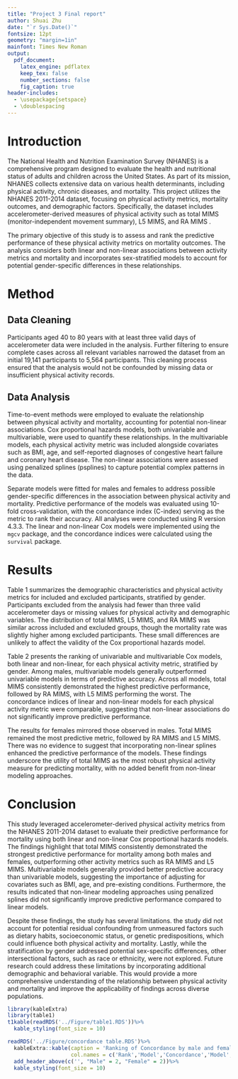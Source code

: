 ```yaml
---
title: "Project 3 Final report"
author: Shuai Zhu
date: "`r Sys.Date()`"
fontsize: 12pt
geometry: "margin=1in"
mainfont: Times New Roman
output:
  pdf_document:
    latex_engine: pdflatex
    keep_tex: false
    number_sections: false
    fig_caption: true
header-includes:
  - \usepackage{setspace}
  - \doublespacing
---
```




# Introduction  
The National Health and Nutrition Examination Survey (NHANES) is a comprehensive program designed to evaluate the health and nutritional status of adults and children across the United States. As part of its mission, NHANES collects extensive data on various health determinants, including physical activity, chronic diseases, and mortality. This project utilizes the NHANES 2011-2014 dataset, focusing on physical activity metrics, mortality outcomes, and demographic factors. Specifically, the dataset includes accelerometer-derived measures of physical activity such as total MIMS (monitor-independent movement summary), L5 MIMS, and RA MIMS .

The primary objective of this study is to assess and rank the predictive performance of these physical activity metrics on mortality outcomes. The analysis considers both linear and non-linear associations between activity metrics and mortality and incorporates sex-stratified models to account for potential gender-specific differences in these relationships.

# Method  

## Data Cleaning  
Participants aged 40 to 80 years with at least three valid days of accelerometer data were included in the analysis. Further filtering to ensure complete cases across all relevant variables narrowed the dataset from an initial 19,141 participants to 5,564 participants. This cleaning process ensured that the analysis would not be confounded by missing data or insufficient physical activity records.  

## Data Analysis  
Time-to-event methods were employed to evaluate the relationship between physical activity and mortality, accounting for potential non-linear associations. Cox proportional hazards models, both univariable and multivariable, were used to quantify these relationships. In the multivariable models, each physical activity metric was included alongside covariates such as BMI, age, and self-reported diagnoses of congestive heart failure and coronary heart disease. The non-linear associations were assessed using penalized splines (psplines) to capture potential complex patterns in the data.  

Separate models were fitted for males and females to address possible gender-specific differences in the association between physical activity and mortality. Predictive performance of the models was evaluated using 10-fold cross-validation, with the concordance index (C-index) serving as the metric to rank their accuracy. All analyses were conducted using R version 4.3.3. The linear and non-linear Cox models were implemented using the `mgcv` package, and the concordance indices were calculated using the `survival` package.  

# Results  
Table 1 summarizes the demographic characteristics and physical activity metrics for included and excluded participants, stratified by gender. Participants excluded from the analysis had fewer than three valid accelerometer days or missing values for physical activity and demographic variables. The distribution of total MIMS, L5 MIMS, and RA MIMS was similar across included and excluded groups, though the mortality rate was slightly higher among excluded participants. These small differences are unlikely to affect the validity of the Cox proportional hazards model.  

Table 2 presents the ranking of univariable and multivariable Cox models, both linear and non-linear, for each physical activity metric, stratified by gender. Among males, multivariable models generally outperformed univariable models in terms of predictive accuracy. Across all models, total MIMS consistently demonstrated the highest predictive performance, followed by RA MIMS, with L5 MIMS performing the worst. The concordance indices of linear and non-linear models for each physical activity metric were comparable, suggesting that non-linear associations do not significantly improve predictive performance.  

The results for females mirrored those observed in males. Total MIMS remained the most predictive metric, followed by RA MIMS and L5 MIMS. There was no evidence to suggest that incorporating non-linear splines enhanced the predictive performance of the models. These findings underscore the utility of total MIMS as the most robust physical activity measure for predicting mortality, with no added benefit from non-linear modeling approaches.  

# Conclusion  
This study leveraged accelerometer-derived physical activity metrics from the NHANES 2011-2014 dataset to evaluate their predictive performance for mortality using both linear and non-linear Cox proportional hazards models. The findings highlight that total MIMS consistently demonstrated the strongest predictive performance for mortality among both males and females, outperforming other activity metrics such as RA MIMS and L5 MIMS. Multivariable models generally provided better predictive accuracy than univariable models, suggesting the importance of adjusting for covariates such as BMI, age, and pre-existing conditions. Furthermore, the results indicated that non-linear modeling approaches using penalized splines did not significantly improve predictive performance compared to linear models.

Despite these findings, the study has several limitations. the study did not account for potential residual confounding from unmeasured factors such as dietary habits, socioeconomic status, or genetic predispositions, which could influence both physical activity and mortality. Lastly, while the stratification by gender addressed potential sex-specific differences, other intersectional factors, such as race or ethnicity, were not explored. Future research could address these limitations by incorporating additional demographic and behavioral variable. This would provide a more comprehensive understanding of the relationship between physical activity and mortality and improve the applicability of findings across diverse populations.



```r
library(kableExtra)
library(table1)
t1kable(readRDS('../Figure/table1.RDS'))%>%
  kable_styling(font_size = 10)

```

\newpage
```r

readRDS('../Figure/concordance table.RDS')%>%
  kableExtra::kable(caption = 'Ranking of Concordance by male and female',
                    col.names = c('Rank','Model','Concordance','Model','Concordance'))%>%
  add_header_above(c('', "Male" = 2, "Female" = 2))%>%
  kable_styling(font_size = 10)
```

